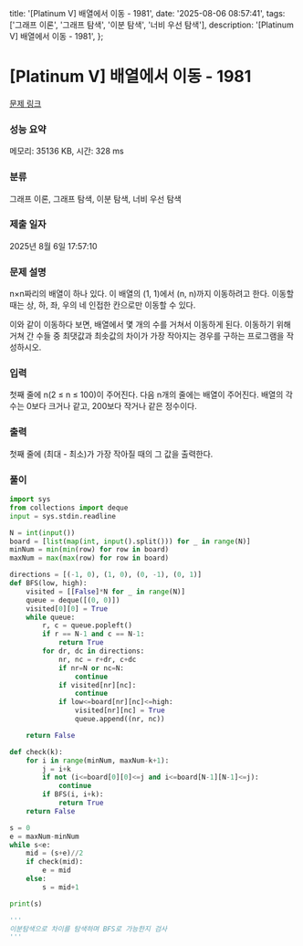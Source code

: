   title: '[Platinum V] 배열에서 이동 - 1981',
  date: '2025-08-06 08:57:41',
  tags: ['그래프 이론', '그래프 탐색', '이분 탐색', '너비 우선 탐색'],
  description: '[Platinum V] 배열에서 이동 - 1981',
};

# [Platinum V] 배열에서 이동 - 1981 

[문제 링크](https://www.acmicpc.net/problem/1981) 

### 성능 요약

메모리: 35136 KB, 시간: 328 ms

### 분류

그래프 이론, 그래프 탐색, 이분 탐색, 너비 우선 탐색

### 제출 일자

2025년 8월 6일 17:57:10

### 문제 설명

n×n짜리의 배열이 하나 있다. 이 배열의 (1, 1)에서 (n, n)까지 이동하려고 한다. 이동할 때는 상, 하, 좌, 우의 네 인접한 칸으로만 이동할 수 있다.

이와 같이 이동하다 보면, 배열에서 몇 개의 수를 거쳐서 이동하게 된다. 이동하기 위해 거쳐 간 수들 중 최댓값과 최솟값의 차이가 가장 작아지는 경우를 구하는 프로그램을 작성하시오.

### 입력 

 첫째 줄에 n(2 ≤ n ≤ 100)이 주어진다. 다음 n개의 줄에는 배열이 주어진다. 배열의 각 수는 0보다 크거나 같고, 200보다 작거나 같은 정수이다.

### 출력 

 첫째 줄에 (최대 - 최소)가 가장 작아질 때의 그 값을 출력한다.

### 풀이
```python
import sys
from collections import deque
input = sys.stdin.readline

N = int(input())
board = [list(map(int, input().split())) for _ in range(N)]
minNum = min(min(row) for row in board)
maxNum = max(max(row) for row in board)

directions = [(-1, 0), (1, 0), (0, -1), (0, 1)]
def BFS(low, high):
    visited = [[False]*N for _ in range(N)]
    queue = deque([(0, 0)])
    visited[0][0] = True
    while queue:
        r, c = queue.popleft()
        if r == N-1 and c == N-1:
            return True
        for dr, dc in directions:
            nr, nc = r+dr, c+dc
            if nr=N or nc=N:
                continue
            if visited[nr][nc]:
                continue
            if low<=board[nr][nc]<=high:
                visited[nr][nc] = True
                queue.append((nr, nc))

    return False

def check(k):
    for i in range(minNum, maxNum-k+1):
        j = i+k
        if not (i<=board[0][0]<=j and i<=board[N-1][N-1]<=j):
            continue
        if BFS(i, i+k):
            return True
    return False

s = 0
e = maxNum-minNum
while s<e:
    mid = (s+e)//2
    if check(mid):
        e = mid
    else:
        s = mid+1

print(s)

'''
이분탐색으로 차이를 탐색하며 BFS로 가능한지 검사
'''
```